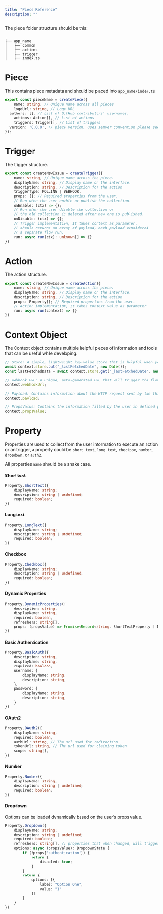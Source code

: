 ```yaml
---
title: "Piece Reference"
description: ""
---
```


The piece folder structure should be this:

```
.
├── app_name
│   ├── common
│   ├── actions
│   ├── trigger
│   ├── index.ts
```

# Piece

This contains piece metadata and should be placed into `app_name/index.ts`

```typescript
export const pieceName = createPiece({
	name: string, // Unique name across all pieces
	logoUrl: string, // Logo URL
  authors: [], // List of GitHub contributors' usernames.
	actions: Action[], // List of actions
	triggers: Trigger[], // List of triggers
  version: '0.0.0', // piece version, uses semver convention please see semver.org
});
```

# Trigger


The trigger structure.

```typescript
export const createNewIssue = createTrigger({
    name: string, // Unique name across the piece.
    displayName: string, // Display name on the interface.
	description: string, // Description for the action
    triggerType: POLLING | WEBHOOK,
	props: {}; // Required properties from the user.
    // Run when the user enable or publish the collection.
	onEnable: (ctx) => {};
    // Run when the user disable the collection or
    // the old collection is deleted after new one is published.
	onDisable: (ctx) => {};
    // Trigger implementation, It takes context as parameter.
    // should returns an array of payload, each payload considered
    // a separate flow run.
    run: async run(ctx): unknown[] => {}
})
```

# Action

The action structure.

```typescript
export const createNewIssue = createAction({
    name: string, // Unique name across the piece.
    displayName: string, // Display name on the interface.
	description: string, // Description for the action
	props: Property[]; // Required properties from the user.
    // Action implementation, It takes context value as parameter.
    run: async run(context) => {}
})
```

# Context Object
The Context object contains multiple helpful pieces of information and tools that can be useful while developing.

```typescript
// Store: A simple, lightweight key-value store that is helpful when you are developing triggers that persist between runs, used to store information like the last polling date.
await context.store.put("_lastFetchedDate", new Date());
const lastFetchedData = await context.store.get("_lastFetchedDate", new Date());

// Webhook URL: A unique, auto-generated URL that will trigger the flow. Useful when you need to develop a trigger based on webhooks.
context.webhookUrl;

// Payload: Contains information about the HTTP request sent by the third party. It has three properties: status, headers, and body.
context.payload;

// PropsValue: Contains the information filled by the user in defined properties.
context.propsValue;
```

# Property


Properties are used to collect from the user information to execute an action or an trigger, a property could be `short text`, `long text`, `checkbox`, `number`, `dropdown`, or `auth2`.

All properties `name` should be a snake case.

#### Short text

```typescript
Property.ShortText({
	displayName: string;
	description: string | undefined;
	required: boolean;
})
```


#### Long text

```typescript
Property.LongText({
	displayName: string;
	description: string | undefined;
	required: boolean;
})
```

#### Checkbox

```typescript
Property.Checkbox({
	displayName: string;
	description: string | undefined;
	required: boolean;
})
```

#### Dynamic Properties

```typescript
Property.DynamicProperties({
    description: string,
    displayName: string,
    required: boolean,
    refreshers: string[],
    props: (propsValue) => Promise<Record<string, ShortTextProperty | NumberProperty | StaticDropdownProperty>>;
})
```

#### Basic Authentication

```typescript
Property.BasicAuth({
    description: string,
    displayName: string,
    required: boolean,
    username: {
        displayName: string,
        description: string,
    },
    password: {
        displayName: string,
        description: string,
    }
})
```

#### OAuth2

```typescript
Property.OAuth2({
    displayName: string,
    required: boolean,
    authUrl: string, // The url used for redirection
    tokenUrl: string, // The url used for claiming token
    scope: string[],
})
```


#### Number

```typescript
Property.Number({
	displayName: string;
	description: string | undefined;
	required: boolean;
})
```

#### Dropdown

Options can be loaded dynamically based on the user's props value.

```typescript
Property.Dropdown({
    displayName: string;
    description: string | undefined;
    required: boolean;
    refreshers: string[], // properties that when changed, will trigger the options function to execute
    options: async (propsValue): DropdownState {
        if (!props['authentication']) {
            return {
                disabled: true;
            }
        }
        return {
            options: [{
                label: "Option One",
                value: "1"
            }]
        }
    }
})
```

